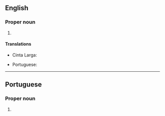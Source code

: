 ==English==

===Proper noun===
{{en-proper noun}}

# {{place|en|municipality/state capital|s/Rondônia|c/Brazil}}

====Translations====
{{trans-top|capital of Rondônia, Brazil}}
* Cinta Larga: {{t|cin|póótto wééliyo}}
{{trans-mid}}
* Portuguese: {{t+|pt|Porto Velho|m}}
{{trans-bottom}}

----

==Portuguese==

===Proper noun===
{{pt-proper noun|m}}

# {{place|pt|municipality/state capital|s/Rondônia|c/Brazil}}